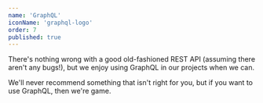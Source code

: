 ```yaml
---
name: 'GraphQL'
iconName: 'graphql-logo'
order: 7
published: true
---
```


There's nothing wrong with a good old-fashioned REST API (assuming there aren't any bugs!), but we enjoy using GraphQL in our projects when we can.

We'll never recommend something that isn't right for you, but if you want to use GraphQL, then we're game.
